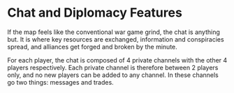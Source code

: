 # Chat and Diplomacy Features

If the map feels like the conventional war game grind, the chat is anything but. It is where key resources are exchanged, information and conspiracies spread, and alliances get forged and broken by the minute.

For each player, the chat is composed of 4 private channels with the other 4 players respectively. Each private channel is therefore between 2 players only, and no new players can be added to any channel. In these channels go two things: messages and trades.
